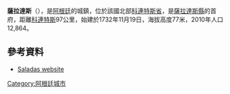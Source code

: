 {{Coord|28|15|S|58|37|W|display=title}}

'''薩拉達斯'''（{{lang-es|Saladas}}），是[[阿根廷|阿根廷]]的城鎮，位於該國北部[[科連特斯省|科連特斯省]]，是[[薩拉達斯縣|薩拉達斯縣]]的首府，距離[[科連特斯|科連特斯]]97公里，始建於1732年11月19日，海拔高度77米，2010年人口12,864。

==參考資料==
*{{es icon}} [http://www.saladas.gov.ar Saladas website]

{{Argentina-geo-stub}}
[[Category:阿根廷城市|Category:阿根廷城市]]